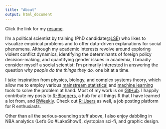 ```yaml
---
title: "About"
output: html_document
---
```


Click the link for my [resume](/img/Ciflikli_Resume_260318.pdf).

I'm a political scientist by training (PhD candidate@[LSE](http://www.lse.ac.uk/international-relations/research/phd-students)) who likes to visualize empirical problems and to offer data-driven explanations for social phenomena. Although my academic interests revolve around exploring violent conflict dynamics, identifying the determinants of foreign policy decision-making, and quantifying gender issues in academia, I broadly consider myself a social scientist: I'm primarily interested in answering the question _why people do the things they do,_ one bit at a time.

I take inspiration from physics, biology, and complex systems theory, which allow me to employ various [mainstream statistical](http://blogs.lse.ac.uk/impactofsocialsciences/2014/09/23/data-science-statistics-communication/) and [machine learning](https://xkcd.com/1838/) tools to solve the problem at hand. Most of my work is on [GitHub](https://github.com/ciflikli). I happily contribute my posts to [R-Bloggers](https://www.r-bloggers.com/), a hub for all things R that I have learned a lot from, and [RWeekly](https://rweekly.org/). Check out [R-Users](https://www.r-users.com/) as well, a job posting platform for R enthusiasts.

Other than all the serious-sounding stuff above, I also enjoy dabbling in NBA analytics (Let's Go #LakeShow!), dystopian sci-fi, and graphic design.